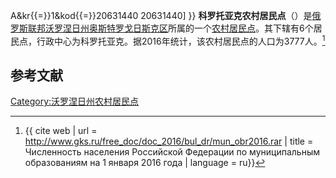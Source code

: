 {{Infobox Settlement
| official_name = 科罗托亚克农村居民点
| native_name = Коротоякское сельское поселение
| settlement_type = [[农村居民点|农村居民点]]
| subdivision_type = [[国家|国家]]
| subdivision_type1 = [[州_(俄罗斯)|州]]
| subdivision_type2 = [[区_(苏联)|区]]
| subdivision_name = {{RUS}}
| subdivision_name1 = [[沃罗涅日州|沃罗涅日州]]
| subdivision_name2 = [[奥斯特罗戈日斯克区|奥斯特罗戈日斯克区]]
| seat_type = 行政中心
| seat = 科罗托亚克
| population_as_of=2016
| population_footnotes = <ref name=stat />
| population_total = 3777
| coordinates_display = inline,title
| latd = 50.9821888888889 | latm =  | lats =  | latNS = N
| longd = 39.1865305555555 | longm =  | longs =  | longEW = E
| timezone = [[莫斯科时间|MSK]]
| utc_offset = +3
| blank_name = [[俄罗斯市政土地区划代码|OKTMO编码]]
| blank_info = [http://classif.spb.ru/classificators/view/tma.php?st{{=}}A&kr{{=}}1&kod{{=}}20631440 20631440]
}}
'''科罗托亚克农村居民点'''（{{lang-ru|Коротоякское сельское поселение}}）是[[俄罗斯联邦|俄罗斯联邦]][[沃罗涅日州|沃罗涅日州]][[奥斯特罗戈日斯克区|奥斯特罗戈日斯克区]]所属的一个[[农村居民点|农村居民点]]。其下辖有6个居民点，行政中心为科罗托亚克。据2016年统计，该农村居民点的人口为3777人。<ref name=stat>{{ cite web | url = http://www.gks.ru/free_doc/doc_2016/bul_dr/mun_obr2016.rar | title = Численность населения Российской Федерации по муниципальным образованиям на 1 января 2016 года | language = ru}}</ref>

== 参考文献 ==
{{reflist}}

{{Russia-stub}}

[[Category:沃罗涅日州农村居民点|Category:沃罗涅日州农村居民点]]